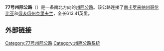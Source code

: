'''77号州际公路'''（{{lang-en|'''Interstate 77'''}}）是一条南北方向的[[州际公路系统|州际公路]]。该公路连接了[[南卡罗来纳州|南卡罗来纳州]][[哥伦比亚_(南卡罗来纳州)|哥伦比亚]]和[[俄亥俄州|俄亥俄州]][[克里夫兰_(俄亥俄州)|克里夫兰]]，全长613.41英里。

== 外部链接 ==
{{commons category|Interstate 77}}
{{77号州际公路及其辅助线}}
{{州際公路系統}}
[[Category:77号州际公路|Category:77号州际公路]]
[[Category:州際公路系統|Category:州際公路系統]]
